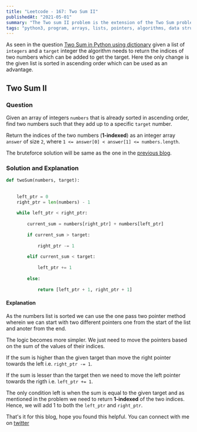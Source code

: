 ```yaml
---
title: "Leetcode - 167: Two Sum II"
publishedAt: "2021-05-01"
summary: "The Two sum II problem is the extension of the Two Sum problem which can be solved using the pointers technique"
tags: "python3, program, arrays, lists, pointers, algorithms, data structures, two sum II"
---
```


As seen in the question <a target="_blank" href="/blog/leetcode-arrays-two-sum">Two Sum in Python using dictionary</a> given a list of `integers` and a `target` integer the algorithm needs to return the indices of two numbers which can be added to get the target. 
Here the only change is the given list is sorted in ascending order which can be used as an advantage.

## Two Sum II

### Question

Given an array of integers `numbers` that is already sorted in ascending order, find two numbers such that they add up to a specific `target` number.

Return the indices of the two numbers (**1-indexed**) as an integer array `answer` of size `2`, where `1 <= answer[0] < answer[1] <= numbers.length`.


The bruteforce solution will be same as the one in the <a target="_blank" href="/blog/leetcode-arrays-two-sum">previous blog</a>.


### Solution and Explanation


```dart:towsumtwo_onepass.py
def twoSum(numbers, target):
    
    
    left_ptr = 0
    right_ptr = len(numbers) - 1
    
    while left_ptr < right_ptr:
        
        current_sum = numbers[right_ptr] + numbers[left_ptr]
        
        if current_sum > target:
            
            right_ptr -= 1
        
        elif current_sum < target:
            
            left_ptr += 1
        
        else:
            
            return [left_ptr + 1, right_ptr + 1]
```

#### Explanation

As the numbers list is sorted we can use the one pass two pointer method wherein we can start with two different pointers one from the start of the list
and anoter from the end. 

The logic becomes more simpler. We just need to move the pointers based on the sum of the values of their indices. 

If the sum is higher than the given target than move the right pointer towards the left i.e. `right_ptr -= 1`.

If the sum is lesser than the target then we need to move the left pointer towards the rigth i.e. `left_ptr += 1`. 

The only condition left is
when the sum is equal to the given target and as mentioned in the problem we need to return **1-indexed** of the two indices. Hence, we will add 1 to both
the `left_ptr` and `right_ptr`.


That's it for this blog, hope you found this helpful. You can connect with me on <a href="https://twitter.com/saglanivatsal">twitter</a>